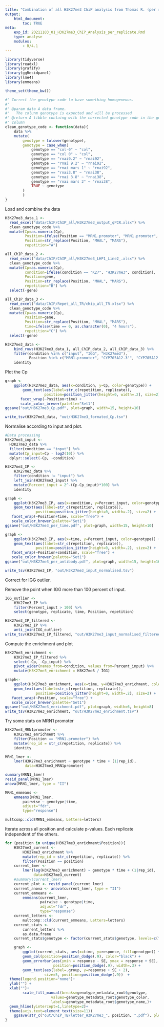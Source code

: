 ---
title: "Combination of all H3K27me3 ChiP analysis from Thomas R. (per repetition and replicate)"
output:
    html_document:
        toc: TRUE
meta:
    exp_id: 20211103_01_H3K27me3_ChIP_Analysis_per_replicate.Rmd
    type: analyse
    modules:
        - R/4.1
---

```{r setup}

library(tidyverse)
library(readxl)
library(grafify)
library(ggResidpanel)
library(lme4)
library(emmeans)

theme_set(theme_bw())

#' Correct the genotype code to have something homogeneous.
#' 
#' @param data A data frame.
#'   The colunm genotype is expected and will be processed
#' @return A tibble containg with the corrected genotype code in the genotype
#' column
clean_genotype_code <- function(data){
    data %>%
    mutate(
        genotype = tolower(genotype),
        genotype = case_when(
            genotype == "col-0" ~ "col",
            genotype == "col 0" ~ "col",
            genotype == "rnai9.2" ~ "rnai92",
            genotype == "rnai 9.2" ~ "rnai92",
            genotype == "rnai mars 1" ~ "rnai92",
            genotype == "rnai3.8" ~ "rnai38",
            genotype == "rnai 3.8" ~ "rnai38",
            genotype == "rnai mars 2" ~ "rnai38",
            TRUE ~ genotype
        )
        )
}

```

Load and combine the data

```{r H3K27me3_data_import}
H3K27me3_data_1 <- 
  read_excel("data/ChIP/ChIP_all/H3K27me3_output_qPCR.xlsx") %>%
  clean_genotype_code %>%
  mutate(Cp=as.numeric(Cp),
         Position=ifelse(Position == "MRN1.promotor", "MRN1.promoter", Position),
         Position=str_replace(Position, "MHAL", "MARS"),
         repetition="A")

all_ChIP_data_2 <- 
  read_excel("data/ChIP/ChIP_all/H3K27me3_LHP1_Line2_.xlsx") %>%
  clean_genotype_code %>%
  mutate(Cp=as.numeric(Cp),
         condition=ifelse(condition == "K27", "H3K27me3", condition),
         Position=gene,
         Position=str_replace(Position, "MHAL", "MARS"),
         repetition="B") %>%
  select(-gene)

all_ChIP_data_3 <- 
  read_excel("data/ChIP/Repet_all_TR/chip_all_TR.xlsx") %>%
  clean_genotype_code %>%
  mutate(Cp=as.numeric(Cp),
         Position=gene,
         Position=str_replace(Position, "MHAL", "MARS"),
         time=ifelse(time == 0, as.character(0), "4 hours"),
         repetition="C") %>%
  select(-gene)

H3K27me3_data <-
    bind_rows(H3K27me3_data_1, all_ChIP_data_2, all_ChIP_data_3) %>%
    filter(condition %in% c("input", "IGG", "H3K27me3"),
           Position %in% c("MRN1.promoter", "CYP705A12.3'", "CYP705A12.5'", "CYP71A16.3'", "CYP71A16.5'", "intergenic1", "intergenic2", "MARS.5'", "MARS.3'", "MRN1.5'", "MRN1.3'")) %>%
    identity

```

Plot the Cp


```{r H3K27me3_Cp}

graph <- 
    ggplot(H3K27me3_data, aes(x=condition, y=Cp, color=genotype)) +
        geom_text(aes(label=str_c(repetition, replicate)),
                  position=position_jitter(height=0, width=.2), size=2) +
       facet_wrap(~Position+time) +
       scale_color_brewer(palette="Set1")
ggsave("out/H3K27me3_Cp.pdf", plot=graph, width=15, height=10)

write_tsv(H3K27me3_data, "out/H3K27me3_formated_Cp.tsv")

```

Normalise according to input and plot.

```{r input_normalisation}

#Data processing
H3K27me3_input <-
  H3K27me3_data %>% 
  filter(condition == "input") %>%
  mutate(Cp_input=Cp - log2(10)) %>%
  dplyr::select(-Cp, -condition)

H3K27me3_IP <-
    H3K27me3_data %>% 
    filter(condition != "input") %>%
    left_join(H3K27me3_input) %>%
    mutate(Percent_input = 2^-(Cp-Cp_input)*100) %>%
    identity

graph <- 
    ggplot(H3K27me3_IP, aes(x=condition, y=Percent_input, color=genotype)) +
    geom_text(aes(label=str_c(repetition, replicate)),
              position=position_jitter(height=0, width=.2), size=2) +
   facet_wrap(~Position+time, scale="free") +
   scale_color_brewer(palette="Set1")
ggsave("out/H3K27me3_per_time.pdf", plot=graph, width=15, height=10)

graph <- 
    ggplot(H3K27me3_IP, aes(x=time, y=Percent_input, color=genotype)) +
    geom_text(aes(label=str_c(repetition, replicate)),
              position=position_jitter(height=0, width=.2), size=2) +
   facet_wrap(~Position+condition, scale="free") +
   scale_color_brewer(palette="Set1")
ggsave("out/H3K27me3_per_antibody.pdf", plot=graph, width=15, height=10)

write_tsv(H3K27me3_IP, "out/H3K27me3_input_normalised.tsv")
```
Correct for IGG outlier.

Remove the point when IGG more than 100 percent of input.

```{r H3K27me3_outlier}
IGG_outlier <-
    H3K27me3_IP %>%
    filter(Percent_input > 100) %>%
    select(genotype, replicate, time, Position, repetition)

H3K27me3_IP_filtered <-
    H3K27me3_IP %>%
    anti_join(IGG_outlier)
write_tsv(H3K27me3_IP_filtered, "out/H3K27me3_input_normalised_filtered.tsv")
```


Compute the enrichment and plot

```{r H3K27me3_enrichment}

H3K27me3_enrichment <-
    H3K27me3_IP_filtered %>%
    select(-Cp, -Cp_input) %>%
    pivot_wider(names_from=condition, values_from=Percent_input) %>%
    mutate(H3K27me3_enrichment = H3K27me3 / IGG)

graph<- 
    ggplot(H3K27me3_enrichment, aes(x=time, y=H3K27me3_enrichment, color=genotype)) +
    geom_text(aes(label=str_c(repetition, replicate)),
              position=position_jitter(height=0, width=.2), size=2) +
   facet_wrap(~Position, scale="free") +
   scale_color_brewer(palette="Set1")
ggsave("out/H3K27me3_enrichment.pdf", plot=graph, width=6, height=8)
write_tsv(H3K27me3_enrichment, "out/H3K27me3_enrichment.tsv")

```
Try some stats on MRN1 promoter

```{r MRN1_promoter_stats}
H3K27me3_MRN1promoter <-
    H3K27me3_enrichment %>%
    filter(Position == "MRN1.promoter") %>%
    mutate(rep_id = str_c(repetition, replicate)) %>%
    identity

MRN1_lmer <-
    lmer(H3K27me3_enrichment ~ genotype * time + (1|rep_id),
         data=H3K27me3_MRN1promoter)

summary(MRN1_lmer)
resid_panel(MRN1_lmer)
anova(MRN1_lmer, type = "II")

MRN1_emmeans <-
    emmeans(MRN1_lmer,
        pairwise ~ genotype|time,
        adjust="fdr",
        type="response")

multcomp::cld(MRN1_emmeans, Letters=letters)
```

Iterate across all position and calculate p-values.
Each replicate independent of the others.

```{r all_position_graph}
for (position in unique(H3K27me3_enrichment$Position)){
    H3K27me3_current <-
        H3K27me3_enrichment %>%
        mutate(rep_id = str_c(repetition, replicate)) %>%
        filter(Position == position)
    current_lmer <-
        lmer(log(H3K27me3_enrichment) ~ genotype * time + (1|rep_id),
             data=H3K27me3_current)
    #summary(current_lmer)
    current_plot <- resid_panel(current_lmer)
    current_anova <- anova(current_lmer, type = "II")
    current_emmeans <-
        emmeans(current_lmer,
                pairwise ~ genotype|time,
                adjust="fdr",
                type="response")
    current_letters <-
        multcomp::cld(current_emmeans, Letters=letters)
    current_stats <-
        current_letters %>%
        as.data.frame
    current_stats$genotype <- factor(current_stats$genotype, levels=c("col", "rnai92", "rnai38"))

    graph <-
        ggplot(current_stats, aes(x=time, y=response, fill=genotype)) +
        geom_col(position=position_dodge(.9), color="black") +
        geom_errorbar(aes(ymin = response - SE, ymax = response + SE),
                      position=position_dodge(.9), width=.3) +
        geom_text(aes(label=.group, y=response + SE + 2),
                  size=5, position=position_dodge(.9))  +
  theme(legend.position="none")+
  ylab("") +
  xlab("")+
        scale_fill_manual(breaks=genotype_metadata_root$genotype,
                     values=genotype_metadata_root$genotype_color,
                     labels=genotype_metadata_root$genotype_name,)+
  geom_hline(yintercept=1,linetype=2)+
  theme(axis.text=element_text(size=11))
    ggsave(str_c("out/ChIP_TB/letter_H3K27me3_", position, ".pdf"), plot=graph, width=2, height=3)
}


```
